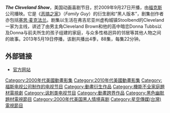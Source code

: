 '''''The Cleveland Show'''''，美国动画喜剧节目，於2009年9月27日开播，由[[福克斯广播公司|福克斯]]公司播映。它是《[[恶搞之家|恶搞之家]]》（''Family Guy''）的衍生剧和“黑人版本”，剧集创作者亦包括[[塞思·麦克法兰|塞思·麦克法兰]]。剧集以生活在弗吉尼亚州虚构城镇Stoolbend的Cleveland一家为主线，讲述了由男主角Cleveland Brown和他的高中暗恋Donna Tubbs以及Donna与前夫所生的孩子组建的家庭，与众多性格迥异的邻居等其他人物之间的故事。2013年5月19日停播，该剧共播出4季，88集，每集22分钟。

== 外部链接 ==
* [https://web.archive.org/web/20081205041812/http://www.fox.com/cleveland/ 官方网站]

{{FOXNetwork Shows (current and upcoming)}}
{{塞思·麥克法蘭}}
{{DEFAULTSORT:Cleveland Show, The}}
{{動畫小作品}}
[[Category:2000年代美國動畫影集|Category:2000年代美國動畫影集]]
[[Category:2010年代美國動畫影集|Category:2010年代美國動畫影集]]
[[Category:福斯电视公司制作的电视节目|Category:福斯电视公司制作的电视节目]]
[[Category:動畫衍生作品|Category:動畫衍生作品]]
[[Category:機能不全家庭題材電視劇|Category:機能不全家庭題材電視劇]]
[[Category:讽刺类电视节目|Category:讽刺类电视节目]]
[[Category:動畫跨界作品|Category:動畫跨界作品]]
[[Category:黑色幽默題材電視節目|Category:黑色幽默題材電視節目]]
[[Category:2000年代美国黑人情境喜剧|Category:2000年代美国黑人情境喜剧]]
[[Category:星空傳媒(台灣)電視節目|Category:星空傳媒(台灣)電視節目]]